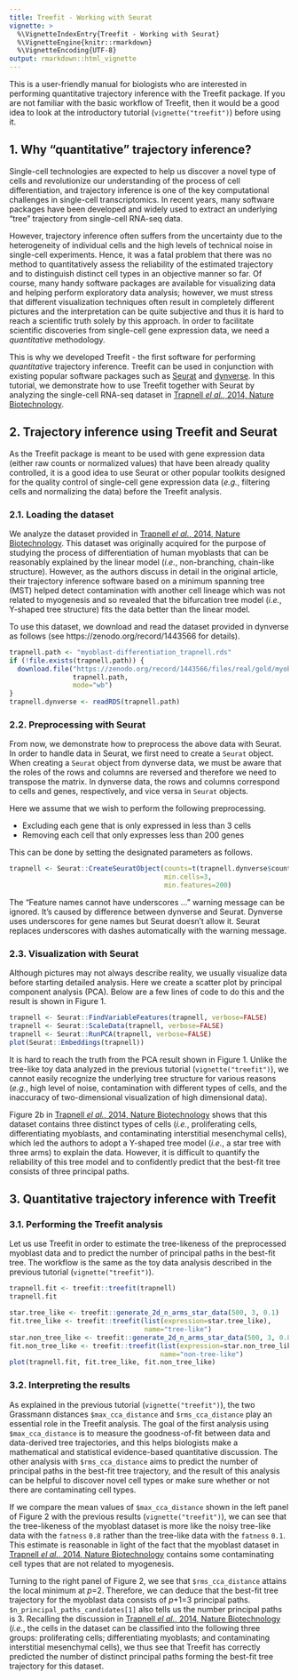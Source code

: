 ```yaml
---
title: Treefit - Working with Seurat
vignette: >
  %\VignetteIndexEntry{Treefit - Working with Seurat}
  %\VignetteEngine{knitr::rmarkdown}
  %\VignetteEncoding{UTF-8}
output: rmarkdown::html_vignette
---
```


This is a user-friendly manual for biologists who are interested in
performing quantitative trajectory inference with the Treefit
package. If you are not familiar with the basic workflow of Treefit,
then it would be a good idea to look at the introductory tutorial
(`vignette("treefit")`) before using it.

## 1. Why "quantitative" trajectory inference?

Single-cell technologies are expected to help us discover a novel type
of cells and revolutionize our understanding of the process of cell
differentiation, and trajectory inference is one of the key
computational challenges in single-cell transcriptomics. In recent
years, many software packages have been developed and widely used to
extract an underlying "tree" trajectory from single-cell RNA-seq data.

However, trajectory inference often suffers from the uncertainty due
to the heterogeneity of individual cells and the high levels of
technical noise in single-cell experiments. Hence, it was a fatal
problem that there was no method to quantitatively assess the
reliability of the estimated trajectory and to distinguish distinct
cell types in an objective manner so far. Of course, many handy
software packages are available for visualizing data and helping
perform exploratory data analysis; however, we must stress that
different visualization techniques often result in completely
different pictures and the interpretation can be quite subjective and
thus it is hard to reach a scientific truth solely by this
approach. In order to facilitate scientific discoveries from
single-cell gene expression data, we need a *quantitative*
methodology.

This is why we developed Treefit - the first software for performing
*quantitative* trajectory inference. Treefit can be used in
conjunction with existing popular software packages such as
[Seurat](https://satijalab.org/seurat/) and
[dynverse](https://dynverse.org/). In this tutorial, we demonstrate
how to use Treefit together with Seurat by analyzing the single-cell
RNA-seq dataset in [Trapnell <i>el al.</i>, 2014, Nature
Biotechnology][trapnell-2014].

## 2. Trajectory inference using Treefit and Seurat

As the Treefit package is meant to be used with gene expression data
(either raw counts or normalized values) that have been already
quality controlled, it is a good idea to use Seurat or other popular
toolkits designed for the quality control of single-cell gene
expression data (<i>e.g.</i>, filtering cells and normalizing the
data) before the Treefit analysis.

### 2.1. Loading the dataset

We analyze the dataset provided in [Trapnell <i>el al.</i>, 2014,
Nature Biotechnology][trapnell-2014]. This dataset was originally
acquired for the purpose of studying the process of differentiation of
human myoblasts that can be reasonably explained by the linear model
(<i>i.e.</i>, non-branching, chain-like structure). However, as the
authors discuss in detail in the original article, their trajectory
inference software based on a minimum spanning tree (MST) helped
detect contamination with another cell lineage which was not related
to myogenesis and so revealed that the bifurcation tree model
(<i>i.e.</i>, Y-shaped tree structure) fits the data better than the
linear model.

To use this dataset, we download and read the dataset provided in
dynverse as follows (see https://zenodo.org/record/1443566 for
details).

```r
trapnell.path <- "myoblast-differentiation_trapnell.rds"
if (!file.exists(trapnell.path)) {
  download.file("https://zenodo.org/record/1443566/files/real/gold/myoblast-differentiation_trapnell.rds?download=1",
                trapnell.path,
                mode="wb")
}
trapnell.dynverse <- readRDS(trapnell.path)
```

### 2.2. Preprocessing with Seurat

From now, we demonstrate how to preprocess the above data with
Seurat. In order to handle data in Seurat, we first need to create a
`Seurat` object. When creating a `Seurat` object from dynverse data,
we must be aware that the roles of the rows and columns are reversed
and therefore we need to transpose the matrix. In dynverse data, the
rows and columns correspond to cells and genes, respectively, and vice
versa in `Seurat` objects.

Here we assume that we wish to perform the following preprocessing.

  * Excluding each gene that is only expressed in less than 3 cells
  * Removing each cell that only expresses less than 200 genes

This can be done by setting the designated parameters as follows.

```r
trapnell <- Seurat::CreateSeuratObject(counts=t(trapnell.dynverse$count),
                                       min.cells=3,
                                       min.features=200)
```

The "Feature names cannot have underscores ..." warning message can be
ignored. It's caused by difference between dynverse and
Seurat. Dynverse uses underscores for gene names but Seurat doesn't
allow it. Seurat replaces underscores with dashes automatically with
the warning message.

### 2.3. Visualization with Seurat

Although pictures may not always describe reality, we usually
visualize data before starting detailed analysis. Here we create a
scatter plot by principal component analysis (PCA). Below are a few
lines of code to do this and the result is shown in Figure 1.

```r
trapnell <- Seurat::FindVariableFeatures(trapnell, verbose=FALSE)
trapnell <- Seurat::ScaleData(trapnell, verbose=FALSE)
trapnell <- Seurat::RunPCA(trapnell, verbose=FALSE)
plot(Seurat::Embeddings(trapnell))
```

It is hard to reach the truth from the PCA result shown in
Figure 1. Unlike the tree-like toy data analyzed in the previous
tutorial (`vignette("treefit")`), we cannot easily recognize the
underlying tree structure for various reasons (<i>e.g.</i>, high level
of noise, contamination with different types of cells, and the
inaccuracy of two-dimensional visualization of high dimensional data).

Figure 2b in [Trapnell <i>el al.</i>, 2014, Nature
Biotechnology][trapnell-2014] shows that this dataset contains three
distinct types of cells (<i>i.e.</i>, proliferating cells,
differentiating myoblasts, and contaminating interstitial mesenchymal
cells), which led the authors to adopt a Y-shaped tree model
(<i>i.e.</i>, a star tree with three arms) to explain the
data. However, it is difficult to quantify the reliability of this
tree model and to confidently predict that the best-fit tree consists
of three principal paths.

## 3. Quantitative trajectory inference with Treefit

### 3.1. Performing the Treefit analysis

Let us use Treefit in order to estimate the tree-likeness of the
preprocessed myoblast data and to predict the number of principal
paths in the best-fit tree. The workflow is the same as the toy data
analysis described in the previous tutorial (`vignette("treefit")`).

```r
trapnell.fit <- treefit::treefit(trapnell)
trapnell.fit
```

```r
star.tree_like <- treefit::generate_2d_n_arms_star_data(500, 3, 0.1)
fit.tree_like <- treefit::treefit(list(expression=star.tree_like),
                                  name="tree-like")
star.non_tree_like <- treefit::generate_2d_n_arms_star_data(500, 3, 0.8)
fit.non_tree_like <- treefit::treefit(list(expression=star.non_tree_like),
                                      name="non-tree-like")
plot(trapnell.fit, fit.tree_like, fit.non_tree_like)
```

### 3.2. Interpreting the results

As explained in the previous tutorial (`vignette("treefit")`), the two
Grassmann distances `$max_cca_distance` and `$rms_cca_distance` play
an essential role in the Treefit analysis. The goal of the first
analysis using `$max_cca_distance` is to measure the goodness-of-fit
between data and data-derived tree trajectories, and this helps
biologists make a mathematical and statistical evidence-based
quantitative discussion. The other analysis with `$rms_cca_distance`
aims to predict the number of principal paths in the best-fit tree
trajectory, and the result of this analysis can be helpful to discover
novel cell types or make sure whether or not there are contaminating
cell types.

If we compare the mean values of `$max_cca_distance` shown in the left
panel of Figure 2 with the previous results (`vignette("treefit")`),
we can see that the tree-likeness of the myoblast dataset is more like
the noisy tree-like data with the `fatness` `0.8` rather than the
tree-like data with the `fatness` `0.1`. This estimate is reasonable
in light of the fact that the myoblast dataset in [Trapnell <i>el
al.</i>, 2014, Nature Biotechnology][trapnell-2014] contains some
contaminating cell types that are not related to myogenesis.

Turning to the right panel of Figure 2, we see that
`$rms_cca_distance` attains the local minimum at
<i>p</i>=2. Therefore, we can deduce that the best-fit tree trajectory
for the myoblast data consists of <i>p</i>+1=3 principal
paths. `$n_principal_paths_candidates[1]` also tells us the number
principal paths is 3. Recalling the discussion in [Trapnell <i>el
al.</i>, 2014, Nature Biotechnology][trapnell-2014] (<i>i.e.</i>, the
cells in the dataset can be classified into the following three
groups: proliferating cells; differentiating myoblasts; and
contaminating interstitial mesenchymal cells), we thus see that
Treefit has correctly predicted the number of distinct principal paths
forming the best-fit tree trajectory for this dataset.

[trapnell-2014]: https://www.nature.com/articles/nbt.2859
